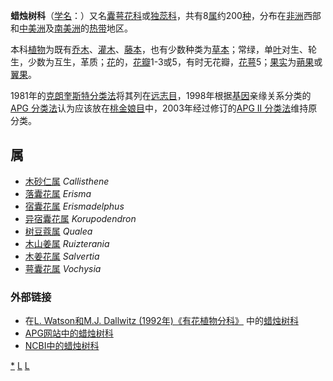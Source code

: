 {{Automatic taxobox
| fossil_range = {{fossil range|渐新世|現代}}
| taxon = Vochysiaceae
| image = Vochysia divergens Pohl111.png
| image_caption = ''Vochysia divergens''
| authority = A.St.-Hil., 1820
| subdivision_ranks = [[属|属]]
| subdivision = 
* [[木砂仁属|木砂仁属]] Callisthene
* [[落囊花属|落囊花属]] Erisma
* [[宿囊花属|宿囊花属]] Erismadelphus
* [[异宿囊花属|异宿囊花属]] Korupodendron
* [[树豆蔻属|树豆蔻属]] Qualea
* [[木山姜属|木山姜属]] Ruizterania
* [[木姜花属|木姜花属]] Salvertia
* [[萼囊花属|萼囊花属]] Vochysia
}}
'''蜡烛树科'''（[[学名|学名]]：{{lang|la|Vochysiaceae}}）又名[[囊萼花科|囊萼花科]]或[[独蕊科|独蕊科]]，共有8[[属|属]]约200[[种|种]]，分布在[[非洲|非洲]]西部和[[中美洲|中美洲]]及[[南美洲|南美洲]]的[[热带|热带]]地区。

本科[[植物|植物]]为既有[[乔木|乔木]]、[[灌木|灌木]]、[[藤本|藤本]]，也有少数种类为[[草本|草本]]；常绿，单[[叶|叶]]对生、轮生，少数为互生，革质；[[花|花]]的，[[花瓣|花瓣]]1-3或5，有时无花瓣，[[花萼|花萼]]5；[[果实|果实]]为[[蒴果|蒴果]]或[[翼果|翼果]]。

1981年的[[克朗奎斯特分类法|克朗奎斯特分类法]]将其列在[[远志目|远志目]]，1998年根据[[基因|基因]]亲缘关系分类的[[APG_分类法|APG 分类法]]认为应该放在[[桃金娘目|桃金娘目]]中，2003年经过修订的[[APG_II_分类法|APG II 分类法]]维持原分类。

== 属 ==
* [[木砂仁属|木砂仁属]] ''Callisthene''
* [[落囊花属|落囊花属]] ''Erisma''
* [[宿囊花属|宿囊花属]] ''Erismadelphus''
* [[异宿囊花属|异宿囊花属]] ''Korupodendron''
* [[树豆蔻属|树豆蔻属]] ''Qualea''
* [[木山姜属|木山姜属]] ''Ruizterania''
* [[木姜花属|木姜花属]] ''Salvertia''
* [[萼囊花属|萼囊花属]] ''Vochysia''

=== 外部链接 ===
* 在[http://delta-intkey.com/angio/ L. Watson和M.J. Dallwitz (1992年)《有花植物分科》] {{Wayback|url=http://delta-intkey.com/angio/ |date=20070103200438 }}中的[http://delta-intkey.com/angio/www/vochysia.htm 蜡烛树科] {{Wayback|url=http://delta-intkey.com/angio/www/vochysia.htm |date=20110606102305 }}
* [http://www.mobot.org/MOBOT/Research/APWeb/orders/myrtalesweb2.htm APG网站中的蜡烛树科] {{Wayback|url=http://www.mobot.org/MOBOT/Research/APWeb/orders/myrtalesweb2.htm |date=20170603142728 }}
* [http://www.ncbi.nlm.nih.gov/Taxonomy/Browser/wwwtax.cgi?lin=s&p=has_linkout&id=27223 NCBI中的蜡烛树科]
{{commonscat|Vochysiaceae}}
{{Taxonbar}}

[[Category:蜡烛树科|*]]
[[Category:植物科名|L]]
[[Category:桃金娘目|L]]
